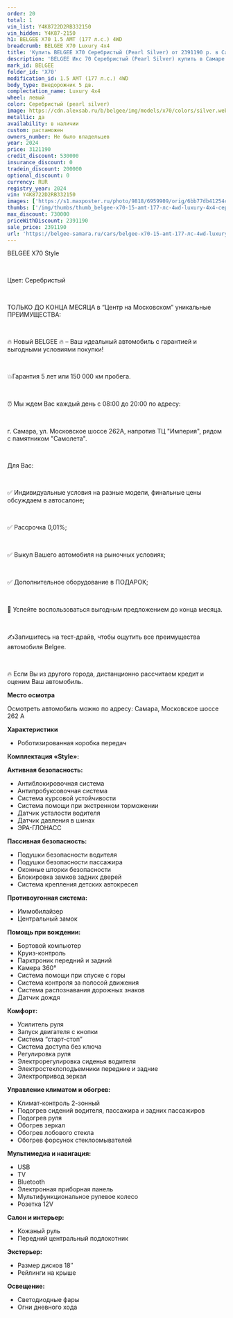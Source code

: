 ```yaml
---
order: 20
total: 1
vin_list: Y4K8722D2RB332150
vin_hidden: Y4K87-2150
h1: BELGEE X70 1.5 AMT (177 л.с.) 4WD
breadcrumb: BELGEE X70 Luxury 4х4
title: 'Купить BELGEE X70 Серебристый (Pearl Silver) от 2391190 р. в Самаре. Цены и комплектации на новые авто в автосалоне официального дилера BELGEE'
description: 'BELGEE Икс 70 Серебристый (Pearl Silver) купить в Самаре. Кредит от 0,01%, авторассрочка, скидки на все автомобили от розничной цены. Гарантия 3 года или 100 000 км. Звонить по тел.: +7 (846) 377-73-00'
mark_id: BELGEE
folder_id: 'X70'
modification_id: 1.5 AMT (177 л.с.) 4WD
body_type: Внедорожник 5 дв.
complectation_name: Luxury 4х4
wheel: левый
color: Серебристый (pearl silver)
image: https://cdn.alexsab.ru/b/belgee/img/models/x70/colors/silver.webp
metallic: да
availability: в наличии
custom: растаможен
owners_number: Не было владельцев
year: 2024
price: 3121190
credit_discount: 530000
insurance_discount: 0
tradein_discount: 200000
optional_discount: 0
currency: RUR
registry_year: 2024
vin: Y4K8722D2RB332150
images: ['https://s1.maxposter.ru/photo/9818/6959909/orig/6bb77db41254c2186e974cb37a5903ab.jpg?sid=14&181ae2c399a5468ad73f8ff1851f57e8', 'https://s1.maxposter.ru/photo/9818/6959909/orig/afc053836a5c28e5e33775730df792fa.jpg?sid=14&181ae2c399a5468ad73f8ff1851f57e8', 'https://s1.maxposter.ru/photo/9818/6959909/orig/fa51f8e8d0cb6682767f9c45268facd9.jpg?sid=14&181ae2c399a5468ad73f8ff1851f57e8', 'https://s1.maxposter.ru/photo/9818/6959909/orig/08cd53aca929b05a311f7dcb7dfe25b2.jpg?sid=14&181ae2c399a5468ad73f8ff1851f57e8', 'https://s1.maxposter.ru/photo/9818/6959909/orig/4a972abab1705b0b913b4edd964468bb.jpg?sid=14&181ae2c399a5468ad73f8ff1851f57e8', 'https://s1.maxposter.ru/photo/9818/6959909/orig/fe67bb0015df463a8d6a579ade8896fa.jpg?sid=14&181ae2c399a5468ad73f8ff1851f57e8', 'https://s1.maxposter.ru/photo/9818/6959909/orig/229fef43f824e435ee3967b6409acdbd.jpg?sid=14&181ae2c399a5468ad73f8ff1851f57e8', 'https://s1.maxposter.ru/photo/9818/6959909/orig/224e7ec628fb953a2475cdaad2ee45c4.jpg?sid=14&181ae2c399a5468ad73f8ff1851f57e8', 'https://s1.maxposter.ru/photo/9818/6959909/orig/afcefacd24c7879cdea36b972b1f903e.jpg?sid=14&181ae2c399a5468ad73f8ff1851f57e8', 'https://s1.maxposter.ru/photo/9818/6959909/orig/f8a3fa5cf7678d2d0164e2e828671967.jpg?sid=14&181ae2c399a5468ad73f8ff1851f57e8', 'https://s1.maxposter.ru/photo/9818/6959909/orig/ef033cd0d8d0b792f956d5fc7c51ae33.jpg?sid=14&181ae2c399a5468ad73f8ff1851f57e8', 'https://s1.maxposter.ru/photo/9818/6959909/orig/1f977472699dfe710ca0535cd9b2cd2f.jpg?sid=14&181ae2c399a5468ad73f8ff1851f57e8', 'https://s1.maxposter.ru/photo/9818/6959909/orig/cca69ea1d28cc26dfa78dffd49853d48.jpg?sid=14&181ae2c399a5468ad73f8ff1851f57e8', 'https://s1.maxposter.ru/photo/9818/6959909/orig/267dcbb152d51234ee4b1af3444d114e.jpg?sid=14&181ae2c399a5468ad73f8ff1851f57e8', 'https://s1.maxposter.ru/photo/9818/6959909/orig/6d1efb5a5dc93ffd63912b10a3161f16.jpg?sid=14&181ae2c399a5468ad73f8ff1851f57e8', 'https://s1.maxposter.ru/photo/9818/6959909/orig/484970ab27f78a9eb78f27f046f849f4.jpg?sid=14&181ae2c399a5468ad73f8ff1851f57e8', 'https://s1.maxposter.ru/photo/9818/6959909/orig/a0a760829a4f2ea1d092b4350990de43.jpg?sid=14&181ae2c399a5468ad73f8ff1851f57e8', 'https://s1.maxposter.ru/photo/9818/6959909/orig/9cefecdfb912a917a9038e9e73c85eda.jpg?sid=14&181ae2c399a5468ad73f8ff1851f57e8', 'https://s1.maxposter.ru/photo/9818/6959909/orig/efd4ccd275bc75e318ce01d17564e434.jpg?sid=14&181ae2c399a5468ad73f8ff1851f57e8', 'https://s1.maxposter.ru/photo/9818/6959909/orig/27d937bd1498682d7566dca1bbba9723.jpg?sid=14&181ae2c399a5468ad73f8ff1851f57e8', 'https://s1.maxposter.ru/photo/9818/6959909/orig/510705206c9fc56fe0e754dabee4761a.jpg?sid=14&181ae2c399a5468ad73f8ff1851f57e8', 'https://s1.maxposter.ru/photo/9818/6959909/orig/137e182f79700b048b0504fecb99e9de.jpg?sid=14&181ae2c399a5468ad73f8ff1851f57e8', 'https://s1.maxposter.ru/photo/9818/6959909/orig/c8e4ae717ec8863b3770f98d80cc3df6.jpg?sid=14&181ae2c399a5468ad73f8ff1851f57e8', 'https://s1.maxposter.ru/photo/9818/6959909/orig/7cd1283d63f7e097d984ef3add329f65.jpg?sid=14&181ae2c399a5468ad73f8ff1851f57e8', 'https://s1.maxposter.ru/photo/9818/6959909/orig/1dcaa742031de30df86c49b1cc063e4e.jpg?sid=14&181ae2c399a5468ad73f8ff1851f57e8', 'https://s1.maxposter.ru/photo/9818/6959909/orig/043dc7fe35a4f189b72891e19a9a85e3.jpg?sid=14&181ae2c399a5468ad73f8ff1851f57e8', 'https://s1.maxposter.ru/photo/9818/6959909/orig/7c31e7da002b42441ceed86990fe1892.jpg?sid=14&181ae2c399a5468ad73f8ff1851f57e8']
thumbs: ['/img/thumbs/thumb_belgee-x70-15-amt-177-лс-4wd-luxury-4х4-серебристый-pearl-silver-2024_903ab_0.webp', '/img/thumbs/thumb_belgee-x70-15-amt-177-лс-4wd-luxury-4х4-серебристый-pearl-silver-2024_792fa_1.webp', '/img/thumbs/thumb_belgee-x70-15-amt-177-лс-4wd-luxury-4х4-серебристый-pearl-silver-2024_facd9_2.webp', '/img/thumbs/thumb_belgee-x70-15-amt-177-лс-4wd-luxury-4х4-серебристый-pearl-silver-2024_e25b2_3.webp', '/img/thumbs/thumb_belgee-x70-15-amt-177-лс-4wd-luxury-4х4-серебристый-pearl-silver-2024_468bb_4.webp']
max_discount: 730000
priceWithDiscount: 2391190
sale_price: 2391190
url: 'https://belgee-samara.ru/cars/belgee-x70-15-amt-177-лс-4wd-luxury-4х4-серебристый-pearl-silver-2024/'
---
```

<p>
 <p>
  ВЕLGEЕ X70 Style
  <br/>
 </p>
 <br/>
 <p>
  Цвет: Серебристый
  <br/>
 </p>
 <br/>
 <p>
  TOЛЬКО ДО KОНЦA MЕСЯЦА в “Центр на Московском” уникальныe ПPЕИMУЩЕСТВА:
  <br/>
 </p>
 <br/>
 <p>
  🔥 Новый ВЕLGЕЕ  🔥 – Ваш идеальный автомобиль с гарантией и выгодными условиями покупки!
  <br/>
 </p>
 <br/>
 <p>
  💥Гарантия 5 лет или 150 000 км пробега.
  <br/>
 </p>
 <br/>
 <p>
  ⏰ Мы ждем Вас каждый день с 08:00 до 20:00 по адресу:
  <br/>
 </p>
 <br/>
 <p>
  г. Самара, ул. Московское шоссе 262А, напротив ТЦ "Империя", рядом с памятником "Самолета".
  <br/>
 </p>
 <br/>
 <p>
  Для Вас:
  <br/>
 </p>
 <br/>
 <p>
  ✅ Индивидуальные условия на разные модели, финальные цены обсуждаем в автосалоне;
  <br/>
 </p>
 <br/>
 <p>
  ✅ Рассрочка 0,01%;
  <br/>
 </p>
 <br/>
 <p>
  ✅ Выкуп Вашего автомобиля на рыночных условиях;
  <br/>
 </p>
 <br/>
 <p>
  ✅ Дополнительное оборудование в ПОДАРОК;
  <br/>
 </p>
 <br/>
 <p>
  📆 Успейте воспользоваться выгодным предложением до конца месяца.
  <br/>
 </p>
 <br/>
 <p>
  ✍️Запишитесь на тест-драйв, чтобы ощутить все преимущества автомобиля Веlgее.
  <br/>
 </p>
 <br/>
 <p>
  🔥 Если Вы из другого города, дистанционно рассчитаем кредит и оценим Ваш автомобиль.
 </p>
 <p>
  <strong>
   Место осмотра
  </strong>
 </p>
 <p>
  Осмотреть автомобиль можно по адресу: Самара, Московское шоссе 262 А
 </p>
 <p>
  <strong>
   Характеристики
  </strong>
 </p>
 <ul>
  <li>
   Роботизированная коробка передач
  </li>
 </ul>
 <p>
  <strong>
   Комплектация «Style»:
  </strong>
 </p>
 <p>
  <strong>
   Активная безопасность:
  </strong>
 </p>
 <ul>
  <li>
   Антиблокировочная система
  </li>
  <li>
   Антипробуксовочная система
  </li>
  <li>
   Система курсовой устойчивости
  </li>
  <li>
   Система помощи при экстренном торможении
  </li>
  <li>
   Датчик усталости водителя
  </li>
  <li>
   Датчик давления в шинах
  </li>
  <li>
   ЭРА-ГЛОНАСС
  </li>
 </ul>
 <p>
  <strong>
   Пассивная безопасность:
  </strong>
 </p>
 <ul>
  <li>
   Подушки безопасности водителя
  </li>
  <li>
   Подушки безопасности пассажира
  </li>
  <li>
   Оконные шторки безопасности
  </li>
  <li>
   Блокировка замков задних дверей
  </li>
  <li>
   Система крепления детских автокресел
  </li>
 </ul>
 <p>
  <strong>
   Противоугонная система:
  </strong>
 </p>
 <ul>
  <li>
   Иммобилайзер
  </li>
  <li>
   Центральный замок
  </li>
 </ul>
 <p>
  <strong>
   Помощь при вождении:
  </strong>
 </p>
 <ul>
  <li>
   Бортовой компьютер
  </li>
  <li>
   Круиз-контроль
  </li>
  <li>
   Парктроник передний и задний
  </li>
  <li>
   Камера 360°
  </li>
  <li>
   Система помощи при спуске с горы
  </li>
  <li>
   Система контроля за полосой движения
  </li>
  <li>
   Система распознавания дорожных знаков
  </li>
  <li>
   Датчик дождя
  </li>
 </ul>
 <p>
  <strong>
   Комфорт:
  </strong>
 </p>
 <ul>
  <li>
   Усилитель руля
  </li>
  <li>
   Запуск двигателя с кнопки
  </li>
  <li>
   Система “старт-стоп”
  </li>
  <li>
   Система доступа без ключа
  </li>
  <li>
   Регулировка руля
  </li>
  <li>
   Электрорегулировка сиденья водителя
  </li>
  <li>
   Электростеклоподъемники передние и задние
  </li>
  <li>
   Электропривод зеркал
  </li>
 </ul>
 <p>
  <strong>
   Управление климатом и обогрев:
  </strong>
 </p>
 <ul>
  <li>
   Климат-контроль 2-зонный
  </li>
  <li>
   Подогрев сидений водителя, пассажира и задних пассажиров
  </li>
  <li>
   Подогрев руля
  </li>
  <li>
   Обогрев зеркал
  </li>
  <li>
   Обогрев лобового стекла
  </li>
  <li>
   Обогрев форсунок стеклоомывателей
  </li>
 </ul>
 <p>
  <strong>
   Мультимедиа и навигация:
  </strong>
 </p>
 <ul>
  <li>
   USB
  </li>
  <li>
   TV
  </li>
  <li>
   Bluetooth
  </li>
  <li>
   Электронная приборная панель
  </li>
  <li>
   Мультифункциональное рулевое колесо
  </li>
  <li>
   Розетка 12V
  </li>
 </ul>
 <p>
  <strong>
   Салон и интерьер:
  </strong>
 </p>
 <ul>
  <li>
   Кожаный руль
  </li>
  <li>
   Передний центральный подлокотник
  </li>
 </ul>
 <p>
  <strong>
   Экстерьер:
  </strong>
 </p>
 <ul>
  <li>
   Размер дисков 18″
  </li>
  <li>
   Рейлинги на крыше
  </li>
 </ul>
 <p>
  <strong>
   Освещение:
  </strong>
 </p>
 <ul>
  <li>
   Светодиодные фары
  </li>
  <li>
   Огни дневного хода
  </li>
 </ul>
</p>
